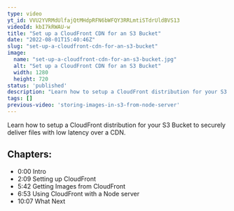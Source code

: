 ```yaml
---
type: video
yt_id: VVU2YVRMdUlfajQtMHdpRFN6bWFQY3RRLmtiSTdrUldBVS13
videoId: kbI7kRWAU-w
title: "Set up a CloudFront CDN for an S3 Bucket"
date: "2022-08-01T15:40:46Z"
slug: "set-up-a-cloudfront-cdn-for-an-s3-bucket"
image: 
  name: "set-up-a-cloudfront-cdn-for-an-s3-bucket.jpg"
  alt: "Set up a CloudFront CDN for an S3 Bucket"
  width: 1280
  height: 720
status: 'published'
description: "Learn how to setup a CloudFront distribution for your S3 Bucket to securely deliver files with low latency over a CDN."
tags: []
previous-video: 'storing-images-in-s3-from-node-server'
---
```


Learn how to setup a CloudFront distribution for your S3 Bucket to securely deliver files with low latency over a CDN.


## Chapters:

* 0:00​ Intro
* 2:09 Setting up CloudFront
* 5:42 Getting Images from CloudFront
* 6:53 Using CloudFront with a Node server
* 10:07 What Next


